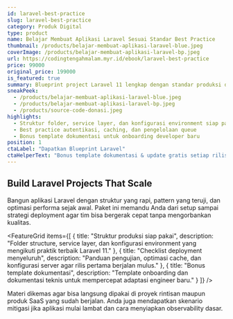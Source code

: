 ```yaml
---
id: laravel-best-practice
slug: laravel-best-practice
category: Produk Digital
type: product
name: Belajar Membuat Aplikasi Laravel Sesuai Standar Best Practice
thumbnail: /products/belajar-membuat-aplikasi-laravel-blue.jpeg
coverImage: /products/belajar-membuat-aplikasi-laravel-bp.jpeg
url: https://codingtengahmalam.myr.id/ebook/laravel-best-practice
price: 99000
original_price: 199000
is_featured: true
summary: Blueprint project Laravel 11 lengkap dengan standar produksi dan checklist deployment.
sneakPeek:
  - /products/belajar-membuat-aplikasi-laravel-blue.jpeg
  - /products/belajar-membuat-aplikasi-laravel-bp.jpeg
  - /products/source-code-donasi.jpeg
highlights:
  - Struktur folder, service layer, dan konfigurasi environment siap pakai
  - Best practice autentikasi, caching, dan pengelolaan queue
  - Bonus template dokumentasi untuk onboarding developer baru
position: 1
ctaLabel: "Dapatkan Blueprint Laravel"
ctaHelperText: "Bonus template dokumentasi & update gratis setiap rilis."
---
```


## Build Laravel Projects That Scale

Bangun aplikasi Laravel dengan struktur yang rapi, pattern yang teruji, dan optimasi performa sejak awal. Paket ini memandu Anda dari setup sampai strategi deployment agar tim bisa bergerak cepat tanpa mengorbankan kualitas.

<FeatureGrid
  items={[
    {
      title: "Struktur produksi siap pakai",
      description: "Folder structure, service layer, dan konfigurasi environment yang mengikuti praktik terbaik Laravel 11."
    },
    {
      title: "Checklist deployment menyeluruh",
      description: "Panduan pengujian, optimasi cache, dan konfigurasi server agar rilis pertama berjalan mulus."
    },
    {
      title: "Bonus template dokumentasi",
      description: "Template onboarding dan dokumentasi teknis untuk mempercepat adaptasi engineer baru."
    }
  ]}
/>

<Callout title="Siap untuk tim kecil maupun besar" variant="success">
  Materi dikemas agar bisa langsung dipakai di proyek rintisan maupun produk SaaS yang sudah berjalan. Anda juga mendapatkan skenario mitigasi jika aplikasi mulai lambat dan cara menyiapkan observability dasar.
</Callout>

<OrderCTA
  href="https://codingtengahmalam.myr.id/ebook/laravel-best-practice"
  label="Dapatkan Blueprint Laravel"
  note="Bonus template dokumentasi, checklist deployment, dan update gratis."
/>
